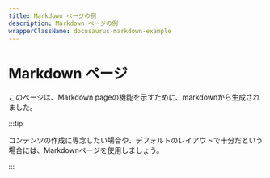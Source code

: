 ```yaml
---
title: Markdown ページの例
description: Markdown ページの例
wrapperClassName: docusaurus-markdown-example
---
```


# Markdown ページ

このページは、Markdown pageの機能を示すために、markdownから生成されました。

:::tip

コンテンツの作成に専念したい場合や、デフォルトのレイアウトで十分だという場合には、Markdownページを使用しましょう。

:::
